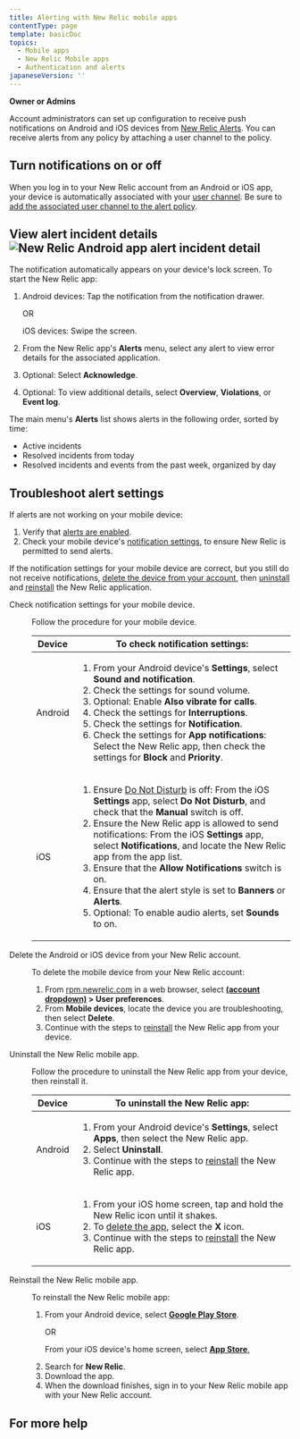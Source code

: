 ```yaml
---
title: Alerting with New Relic mobile apps
contentType: page
template: basicDoc
topics:
  - Mobile apps
  - New Relic Mobile apps
  - Authentication and alerts
japaneseVersion: ''
---
```


<div className="callout-permissions"><p><b>Owner or Admins</b></p></div>

Account administrators can set up configuration to receive push notifications on Android and iOS devices from [New Relic Alerts](/docs/alerts/new-relic-alerts-beta/getting-started/new-relic-alerts). You can receive alerts from any policy by attaching a user channel to the policy.

## Turn notifications on or off

When you log in to your New Relic account from an Android or iOS app, your device is automatically associated with your [user channel](/docs/alerts/new-relic-alerts-beta/managing-notification-channels/notification-channels-controlling-where-send-alerts#user). Be sure to [add the associated user channel to the alert policy](/docs/alerts/new-relic-alerts-beta/managing-notification-channels/notification-channels-controlling-where-send-alerts#mobile-push).

## View alert incident details ![New Relic Android app alert incident detail](/sites/default/files/thumbnails/image/alerts-incident-detail-nexus.jpg "New Relic Android app alert incident detail")

The notification automatically appears on your device's lock screen. To start the New Relic app:

1.  Android devices: Tap the notification from the notification drawer.
    
    OR
    
    iOS devices: Swipe the screen.
    
2.  From the New Relic app's **Alerts** menu, select any alert to view error details for the associated application.
3.  Optional: Select **Acknowledge**.
4.  Optional: To view additional details, select **Overview**, **Violations**, or **Event log**.

The main menu's **Alerts** list shows alerts in the following order, sorted by time:

*   Active incidents
*   Resolved incidents from today
*   Resolved incidents and events from the past week, organized by day

## Troubleshoot alert settings

If alerts are not working on your mobile device:

1.  Verify that [alerts are enabled](#enabling-alerts).
2.  Check your mobile device's [notification settings](#notification-settings), to ensure New Relic is permitted to send alerts.

If the notification settings for your mobile device are correct, but you still do not receive notifications, [delete the device from your account](#account-delete), then [uninstall](#uninstall-app) and [reinstall](#reinstall-app) the New Relic application.

<dl className="clamshell-list"><dt id="notification-settings">Check notification settings for your mobile device.</dt><dd><p>Follow the procedure for your mobile device.</p><table><thead><tr><th style={{width: 150}}><b>Device</b></th><th><b>To check notification settings:</b></th></tr></thead><tbody><tr><td>Android</td><td><ol><li>From your Android device's <b>Settings</b>, select <b>Sound and notification</b>.</li><li>Check the settings for sound volume.</li><li>Optional: Enable <b>Also vibrate for calls</b>.</li><li>Check the settings for <b>Interruptions</b>.</li><li>Check the settings for <b>Notification</b>.</li><li>Check the settings for <b>App notifications</b>: Select the New Relic app, then check the settings for <b>Block</b> and <b>Priority</b>.</li></ol></td></tr><tr><td>iOS</td><td><ol><li>Ensure <a href="http://support.apple.com/kb/HT5463">Do Not Disturb</a> is off: From the iOS <b>Settings</b> app, select <b>Do Not Disturb</b>, and check that the <b>Manual</b> switch is off.</li><li>Ensure the New Relic app is allowed to send notifications: From the iOS <b>Settings</b> app, select <b>Notifications</b>, and locate the New Relic app from the app list.</li><li>Ensure that the <b>Allow Notifications</b> switch is on.</li><li>Ensure that the alert style is set to <b>Banners</b> or <b>Alerts</b>.</li><li>Optional: To enable audio alerts, set <b>Sounds</b> to on.</li></ol></td></tr></tbody></table></dd><dt id="account-delete">Delete the Android or iOS device from your New Relic account.</dt><dd><p>To delete the mobile device from your New Relic account:</p><ol><li>From <a href="https://rpm.newrelic.com">rpm.newrelic.com</a> in a web browser, select <b><a href="/docs/accounts-partnerships/education/getting-started-new-relic/glossary#account-dropdown">(account dropdown)</a> &gt; User preferences</b>.</li><li>From <b>Mobile devices</b>, locate the device you are troubleshooting, then select <b>Delete</b>.</li><li>Continue with the steps to <a href="#uninstall-app">reinstall</a> the New Relic app from your device.</li></ol></dd><dt id="uninstall-app">Uninstall the New Relic mobile app.</dt><dd><p>Follow the procedure to uninstall the New Relic app from your device, then reinstall it.</p><table><thead><tr><th style={{width: 150}}><b>Device</b></th><th><b>To uninstall the New Relic app:</b></th></tr></thead><tbody><tr><td>Android</td><td><ol><li>From your Android device's <b>Settings</b>, select <b>Apps</b>, then select the New Relic app.</li><li>Select <b>Uninstall</b>.</li><li>Continue with the steps to <a href="#reinstall-app">reinstall</a> the New Relic app.</li></ol></td></tr><tr><td>iOS</td><td><ol><li>From your iOS home screen, tap and hold the New Relic icon until it shakes.</li><li>To <a href="http://support.apple.com/kb/TI135">delete the app</a>, select the <b>X</b> icon.</li><li>Continue with the steps to <a href="#reinstall-app">reinstall</a> the New Relic app.</li></ol></td></tr></tbody></table></dd><dt id="reinstall-app">Reinstall the New Relic mobile app.</dt><dd><p>To reinstall the New Relic mobile app:</p><ol><li><p>From your Android device, select <a href="https://play.google.com/store/apps/details?id=com.newrelic.rpm"><b>Google Play Store</b></a>.</p><p>OR</p><p>From your iOS device's home screen, select <a href="https://itunes.apple.com/us/app/new-relic/id594038638?mt=8"><b>App Store</b>.</a></p></li><li>Search for <b>New Relic</b>.</li><li>Download the app.</li><li>When the download finishes, sign in to your New Relic mobile app with your New Relic account.</li></ol></dd></dl>

## For more help